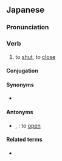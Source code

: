 ==Japanese==
{{ja-kanjitab|し|yomi=k}}

===Pronunciation===
{{ja-pron|しめる}}
{{ja-ojad}}

===Verb===
{{ja-verb|しめる|tr=trans|type=2}}
{{ja-vp|閉める|閉まる}}

# to [[shut]], to [[close]]
#: {{ja-usex|ドアを'''閉めて'''ください。|ドア を '''しめて''' ください。|Please '''close''' the door.}}

====Conjugation====
{{ja-ichi|しめ}}

====Synonyms====
* {{ja-r|閉じる|とじる}}

====Antonyms====
* {{ja-r|開く|ひらく}}, {{ja-r|開ける|あける}}: to [[open]]

====Related terms====
* {{ja-r|閉まる|しまる}}